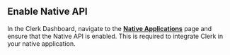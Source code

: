 ## Enable Native API

In the Clerk Dashboard, navigate to the [**Native Applications**](https://dashboard.clerk.com/last-active?path=/native-applications) page and ensure that the Native API is enabled. This is required to integrate Clerk in your native application.
